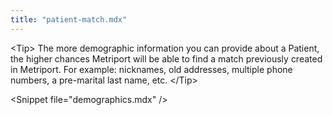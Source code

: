 ```yaml
---
title: "patient-match.mdx"
---
```


&lt;Tip&gt;
  The more demographic information you can provide about a Patient, the higher chances Metriport will be
  able to find a match previously created in Metriport. For example: nicknames, old addresses, multiple phone numbers, a pre-marital
  last name, etc.
&lt;/Tip&gt;

&lt;Snippet file="demographics.mdx" /&gt;
